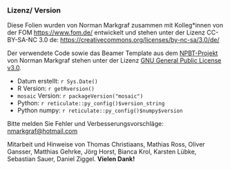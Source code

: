### Lizenz/ Version

Diese Folien wurden von Norman Markgraf zusammen mit Kolleg\*innen von der FOM [https://www.fom.de/](https://www.fom.de/) entwickelt und stehen unter der Lizenz CC-BY-SA-NC 3.0 de: [https://creativecommons.org/licenses/by-nc-sa/3.0/de/](https://creativecommons.org/licenses/by-nc-sa/3.0/de/) 

Der verwendete Code sowie das Beamer Template aus dem [NPBT-Projekt](http://github.com/NMarkgraf/NPBT) von Norman Markgraf stehen unter der Lizenz [GNU General Public License v3.0](https://www.gnu.org/licenses/gpl-3.0.de.html).

::: {.footnotesize}

- Datum erstellt: `r Sys.Date()`
- R Version: `r getRversion()`
- `mosaic` Version: `r packageVersion("mosaic")`
- Python: `r reticulate::py_config()$version_string`
- Python numpy: `r reticulate::py_config()$numpy$version`

:::

Bitte melden Sie Fehler und Verbesserungsvorschläge: [nmarkgraf@hotmail.com](<mailto:nmarkgraf@hotmail.com>)

Mitarbeit und Hinweise von Thomas Christiaans, Mathias Ross, Oliver Gansser, Matthias Gehrke, Jörg Horst, Bianca Krol, Karsten Lübke, Sebastian Sauer, Daniel Ziggel. **Vielen Dank!**
